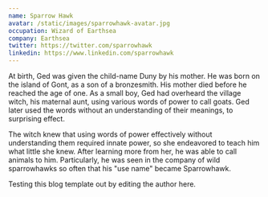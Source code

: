 ```yaml
---
name: Sparrow Hawk
avatar: /static/images/sparrowhawk-avatar.jpg
occupation: Wizard of Earthsea
company: Earthsea
twitter: https://twitter.com/sparrowhawk
linkedin: https://www.linkedin.com/sparrowhawk
---
```


At birth, Ged was given the child-name Duny by his mother. He was born on the island of Gont, as a son of a bronzesmith. His mother died before he reached the age of one. As a small boy, Ged had overheard the village witch, his maternal aunt, using various words of power to call goats. Ged later used the words without an understanding of their meanings, to surprising effect.

The witch knew that using words of power effectively without understanding them required innate power, so she endeavored to teach him what little she knew. After learning more from her, he was able to call animals to him. Particularly, he was seen in the company of wild sparrowhawks so often that his "use name" became Sparrowhawk.

Testing this blog template out by editing the author here.